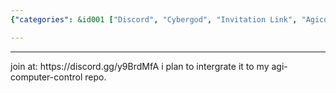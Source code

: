 ```yaml
---
{"categories": &id001 ["Discord", "Cybergod", "Invitation Link", "Agicomputercontrol", "Repository", "Integration"], "category": "Discord Channels", "date": "2023-11-30 15:55:25", "description": "This text discusses a Discord channel named 'Cybergod' which can be joined using the invitation link https://discord.gg/y9BrdMfA. It is set to be integrated into an agi-computer-control repository, suggesting collaboration and communication among its members.", "tags": *id001, "title": "Cybergod discord channel"}

---
```


------
join at: https://discord.gg/y9BrdMfA
i plan to intergrate it to my agi-computer-control repo.
